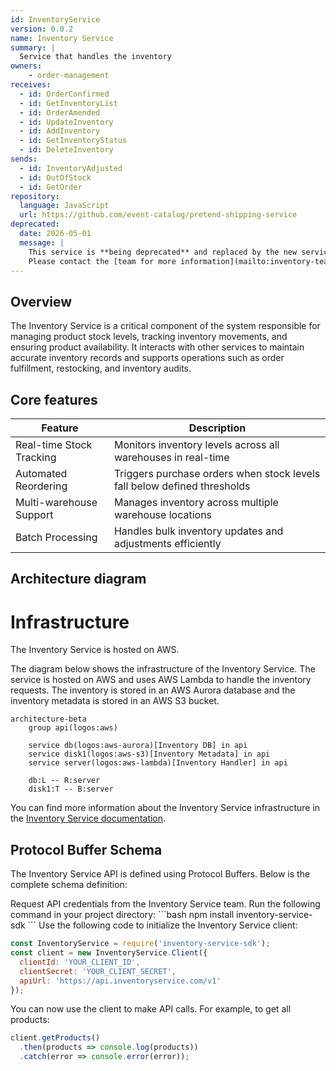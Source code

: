 ```yaml
---
id: InventoryService
version: 0.0.2
name: Inventory Service
summary: |
  Service that handles the inventory
owners:
    - order-management
receives:
  - id: OrderConfirmed
  - id: GetInventoryList
  - id: OrderAmended
  - id: UpdateInventory
  - id: AddInventory
  - id: GetInventoryStatus
  - id: DeleteInventory
sends:
  - id: InventoryAdjusted
  - id: OutOfStock
  - id: GetOrder
repository:
  language: JavaScript
  url: https://github.com/event-catalog/pretend-shipping-service
deprecated:
  date: 2026-05-01
  message: | 
    This service is **being deprecated** and replaced by the new service **InventoryServiceV2**.
    Please contact the [team for more information](mailto:inventory-team@example.com) or visit our [website](https://eventcatalog.dev).
---
```



## Overview

The Inventory Service is a critical component of the system responsible for managing product stock levels, tracking inventory movements, and ensuring product availability. It interacts with other services to maintain accurate inventory records and supports operations such as order fulfillment, restocking, and inventory audits.

<Tiles >
    <Tile icon="DocumentIcon" href={`/docs/services/${frontmatter.id}/${frontmatter.version}/changelog`}  title="View the changelog" description="Want to know the history of this service? View the change logs" />
    <Tile icon="UserGroupIcon" href="/docs/teams/full-stack" title="Contact the team" description="Any questions? Feel free to contact the owners" />
    <Tile icon="BoltIcon" href={`/visualiser/services/${frontmatter.id}/${frontmatter.version}`} title={`Sends ${frontmatter.sends.length} messages`} description="This service sends messages to downstream consumers" />
    <Tile icon="BoltIcon"  href={`/visualiser/services/${frontmatter.id}/${frontmatter.version}`} title={`Receives ${frontmatter.receives.length} messages`} description="This service receives messages from other services" />
</Tiles>

## Core features

| Feature | Description |
|---------|-------------|
| Real-time Stock Tracking | Monitors inventory levels across all warehouses in real-time |
| Automated Reordering | Triggers purchase orders when stock levels fall below defined thresholds |
| Multi-warehouse Support | Manages inventory across multiple warehouse locations |
| Batch Processing | Handles bulk inventory updates and adjustments efficiently |

## Architecture diagram

<NodeGraph title="Hello world" />

<MessageTable format="all" limit={4} />

# Infrastructure

The Inventory Service is hosted on AWS.

The diagram below shows the infrastructure of the Inventory Service. The service is hosted on AWS and uses AWS Lambda to handle the inventory requests. The inventory is stored in an AWS Aurora database and the inventory metadata is stored in an AWS S3 bucket.

```mermaid
architecture-beta
    group api(logos:aws)

    service db(logos:aws-aurora)[Inventory DB] in api
    service disk1(logos:aws-s3)[Inventory Metadata] in api
    service server(logos:aws-lambda)[Inventory Handler] in api

    db:L -- R:server
    disk1:T -- B:server
```

You can find more information about the Inventory Service infrastructure in the [Inventory Service documentation](https://github.com/event-catalog/pretend-shipping-service/blob/main/README.md).

## Protocol Buffer Schema

The Inventory Service API is defined using Protocol Buffers. Below is the complete schema definition:

<ProtoViewer file="schema.proto" title="Inventory Service Proto Schema" maxHeight="600" />


<Steps title="How to connect to Inventory Service">
  <Step title="Obtain API credentials">
    Request API credentials from the Inventory Service team.
  </Step>
  <Step title="Install the SDK">
    Run the following command in your project directory:
    ```bash
    npm install inventory-service-sdk
    ```
  </Step>
  <Step title="Initialize the client">
  Use the following code to initialize the Inventory Service client:

  ```js
  const InventoryService = require('inventory-service-sdk');
  const client = new InventoryService.Client({
    clientId: 'YOUR_CLIENT_ID',
    clientSecret: 'YOUR_CLIENT_SECRET',
    apiUrl: 'https://api.inventoryservice.com/v1'
  });
```
  </Step>
  <Step title="Make API calls">
  
  You can now use the client to make API calls. For example, to get all products:

  ```js
  client.getProducts()
    .then(products => console.log(products))
    .catch(error => console.error(error));
  ```
  </Step>
</Steps>

<Footer />